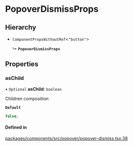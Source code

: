 # PopoverDismissProps

## Hierarchy

- `ComponentPropsWithoutRef`\<`"button"`\>

  ↳ **`PopoverDismissProps`**

## Properties

### asChild

• `Optional` **asChild**: `boolean`

Children composition

**`Default`**

```ts
false;
```

#### Defined in

[packages/components/src/popover/popover-dismiss.tsx:38](https://github.com/vtex/shoreline/blob/74b3e0b4f/packages/components/src/popover/popover-dismiss.tsx#L38)
